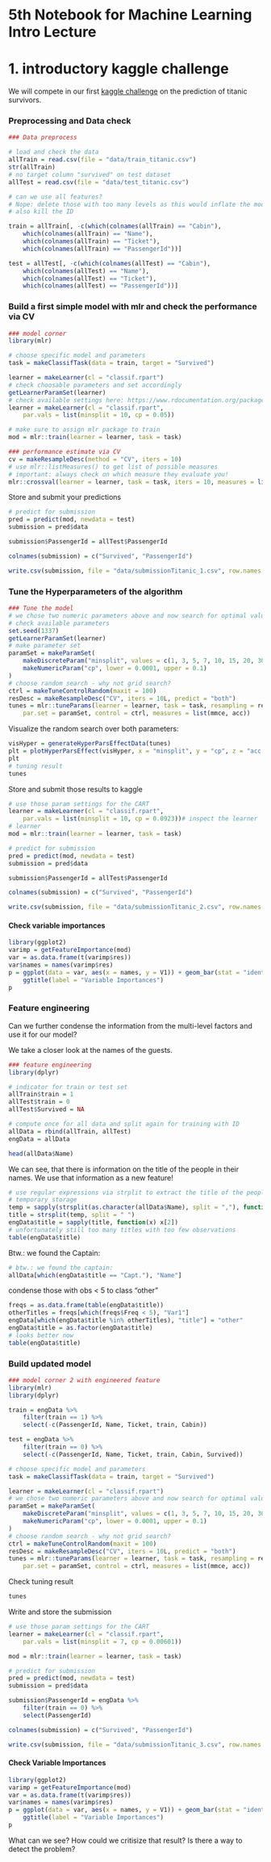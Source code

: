 # 5th Notebook for Machine Learning Intro Lecture

# 1. introductory kaggle challenge

We will compete in our first [kaggle challenge](https://www.kaggle.com/c/titanic) on the prediction of titanic survivors. 

### Preprocessing and Data check

```r
### Data preprocess

# load and check the data
allTrain = read.csv(file = "data/train_titanic.csv")
str(allTrain)
# no target column "survived" on test dataset
allTest = read.csv(file = "data/test_titanic.csv")

# can we use all features? 
# Nope: delete those with too many levels as this would inflate the model 
# also kill the ID

train = allTrain[, -c(which(colnames(allTrain) == "Cabin"), 
    which(colnames(allTrain) == "Name"), 
    which(colnames(allTrain) == "Ticket"), 
    which(colnames(allTrain) == "PassengerId"))]

test = allTest[, -c(which(colnames(allTest) == "Cabin"), 
    which(colnames(allTest) == "Name"), 
    which(colnames(allTest) == "Ticket"), 
    which(colnames(allTest) == "PassengerId"))]
```

### Build a first simple model with mlr and check the performance via CV

```r
### model corner
library(mlr)

# choose specific model and parameters 
task = makeClassifTask(data = train, target = "Survived")

learner = makeLearner(cl = "classif.rpart")
# check choosable parameters and set accordingly
getLearnerParamSet(learner)
# check available settings here: https://www.rdocumentation.org/packages/rpart/versions/4.1-12/topics/rpart.control
learner = makeLearner(cl = "classif.rpart", 
    par.vals = list(minsplit = 10, cp = 0.05))

# make sure to assign mlr package to train
mod = mlr::train(learner = learner, task = task)

### performance estimate via CV
cv = makeResampleDesc(method = "CV", iters = 10)
# use mlr::listMeasures() to get list of possible measures
# important: always check on which measure they evaluate you!
mlr::crossval(learner = learner, task = task, iters = 10, measures = list(mmce, acc))
```

Store and submit your predictions

```r
# predict for submission
pred = predict(mod, newdata = test)
submission = pred$data

submission$PassengerId = allTest$PassengerId

colnames(submission) = c("Survived", "PassengerId")

write.csv(submission, file = "data/submissionTitanic_1.csv", row.names = FALSE)
```

### Tune the Hyperparameters of the algorithm

```r
### Tune the model 
# we chose two numeric parameters above and now search for optimal values
# check available parameters
set.seed(1337)
getLearnerParamSet(learner)
# make parameter set
paramSet = makeParamSet(
    makeDiscreteParam("minsplit", values = c(1, 3, 5, 7, 10, 15, 20, 30, 40, 45, 50, 60, 70, 100)), 
    makeNumericParam("cp", lower = 0.0001, upper = 0.1)
)
# choose random search - why not grid search?
ctrl = makeTuneControlRandom(maxit = 100)
resDesc = makeResampleDesc("CV", iters = 10L, predict = "both")
tunes = mlr::tuneParams(learner = learner, task = task, resampling = resDesc,
    par.set = paramSet, control = ctrl, measures = list(mmce, acc))
```

Visualize the random search over both parameters:

```r
visHyper = generateHyperParsEffectData(tunes)
plt = plotHyperParsEffect(visHyper, x = "minsplit", y = "cp", z = "acc.test.mean")
plt
# tuning result
tunes
```

Store and submit those results to kaggle

```r
# use those param settings for the CART
learner = makeLearner(cl = "classif.rpart", 
    par.vals = list(minsplit = 10, cp = 0.0923))# inspect the learner
# learner
mod = mlr::train(learner = learner, task = task)

# predict for submission
pred = predict(mod, newdata = test)
submission = pred$data

submission$PassengerId = allTest$PassengerId

colnames(submission) = c("Survived", "PassengerId")

write.csv(submission, file = "data/submissionTitanic_2.csv", row.names = FALSE)
```

#### Check variable importances

```r
library(ggplot2)
varimp = getFeatureImportance(mod)
var = as.data.frame(t(varimp$res))
var$names = names(varimp$res)
p = ggplot(data = var, aes(x = names, y = V1)) + geom_bar(stat = "identity") +
    ggtitle(label = "Variable Importances")
p
```

### Feature engineering

Can we further condense the information from the multi-level factors and use it for our model?

We take a closer look at the names of the guests. 

```r
### feature engineering
library(dplyr)

# indicator for train or test set
allTrain$train = 1
allTest$train = 0
allTest$Survived = NA

# compute once for all data and split again for training with ID
allData = rbind(allTrain, allTest)
engData = allData

head(allData$Name)
```

We can see, that there is information on the title of the people in their names. We use that information as a new feature!

```r
# use regular expressions via strplit to extract the title of the people
# temporary storage
temp = sapply(strsplit(as.character(allData$Name), split = ","), function(x) x[2])
title = strsplit(temp, split = " ")
engData$title = sapply(title, function(x) x[2])
# unfortunately still too many titles with too few observations
table(engData$title)
```

Btw.: we found the Captain:

```r
# btw.: we found the captain:
allData[which(engData$title == "Capt."), "Name"]
```

condense those with obs < 5 to class "other"

```r
freqs = as.data.frame(table(engData$title))
otherTitles = freqs[which(freqs$Freq < 5), "Var1"]
engData[which(engData$title %in% otherTitles), "title"] = "other"
engData$title = as.factor(engData$title)
# looks better now
table(engData$title)
```

### Build updated model

```r
### model corner 2 with engineered feature
library(mlr)
library(dplyr)

train = engData %>% 
    filter(train == 1) %>%
    select(-c(PassengerId, Name, Ticket, train, Cabin))

test = engData %>% 
    filter(train == 0) %>%
    select(-c(PassengerId, Name, Ticket, train, Cabin, Survived))

# choose specific model and parameters 
task = makeClassifTask(data = train, target = "Survived")

learner = makeLearner(cl = "classif.rpart")
# we chose two numeric parameters above and now search for optimal values
paramSet = makeParamSet(
    makeDiscreteParam("minsplit", values = c(1, 3, 5, 7, 10, 15, 20, 30, 40, 45, 50, 60, 70, 100)), 
    makeNumericParam("cp", lower = 0.0001, upper = 0.1)
)
# choose random search - why not grid search?
ctrl = makeTuneControlRandom(maxit = 100)
resDesc = makeResampleDesc("CV", iters = 10L, predict = "both")
tunes = mlr::tuneParams(learner = learner, task = task, resampling = resDesc,
    par.set = paramSet, control = ctrl, measures = list(mmce, acc))
```

Check tuning result

```r
tunes
```

Write and store the submission

```r
# use those param settings for the CART
learner = makeLearner(cl = "classif.rpart", 
    par.vals = list(minsplit = 7, cp = 0.00601))

mod = mlr::train(learner = learner, task = task)

# predict for submission
pred = predict(mod, newdata = test)
submission = pred$data

submission$PassengerId = engData %>% 
    filter(train == 0) %>%
    select(PassengerId)

colnames(submission) = c("Survived", "PassengerId")

write.csv(submission, file = "data/submissionTitanic_3.csv", row.names = FALSE)
```

#### Check Variable Importances

```r
library(ggplot2)
varimp = getFeatureImportance(mod)
var = as.data.frame(t(varimp$res))
var$names = names(varimp$res)
p = ggplot(data = var, aes(x = names, y = V1)) + geom_bar(stat = "identity") +
    ggtitle(label = "Variable Importances")
p
```

What can we see? How could we critisize that result? Is there a way to detect the problem?

```r
```